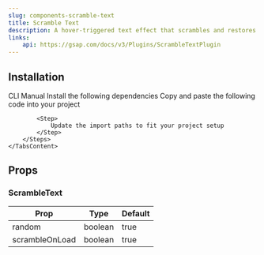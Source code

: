 ```yaml
---
slug: components-scramble-text
title: Scramble Text
description: A hover-triggered text effect that scrambles and restores characters with smooth motion.
links:
    api: https://gsap.com/docs/v3/Plugins/ScrambleTextPlugin
---
```


<DemoCodePreview
    path="demo/components/scramble-text/default.tsx"
    v0Link="/gsap/scramble-text"
/>

## Installation

<Tabs defaultValue="cli" className="mt-3">
    <TabsList>
        <TabsTrigger value="cli">CLI</TabsTrigger>
        <TabsTrigger value="manual">Manual</TabsTrigger>
    </TabsList>
    <TabsContent value="cli" className="mt-4">
        <InstallationCommand command={`npx shadcn@latest add @paceui-ui/scramble-text`} />
    </TabsContent>
    <TabsContent value="manual" className="mt-4">
        <Steps>
            <Step>
                Install the following dependencies
            </Step>
            <InstallationCommand command="npm install gsap @gsap/react" />
            <Step>
                Copy and paste the following code into your project
            </Step>
            <CodePreview path='components/gsap/scramble-text.tsx' collapsible></CodePreview>

            <Step>
                Update the import paths to fit your project setup
            </Step>
        </Steps>
    </TabsContent>
</Tabs>


## Props

### ScrambleText

| Prop           | Type      | Default |
|----------------|-----------|---------|
| random         | boolean   | true    |
| scrambleOnLoad | boolean   | true    |
